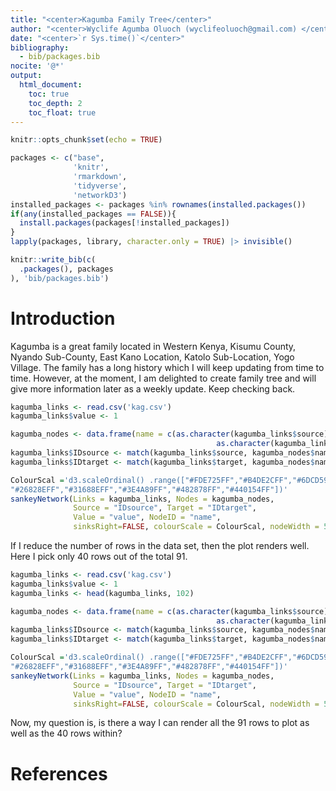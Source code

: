 ```yaml
---
title: "<center>Kagumba Family Tree</center>"
author: "<center>Wyclife Agumba Oluoch (wyclifeoluoch@gmail.com) </center>"
date: "<center>`r Sys.time()`</center>"
bibliography: 
  - bib/packages.bib
nocite: '@*'
output: 
  html_document:
    toc: true
    toc_depth: 2
    toc_float: true
---
```


```r
knitr::opts_chunk$set(echo = TRUE)
```


```r
packages <- c("base",
              'knitr',
              'rmarkdown',
              'tidyverse',
              'networkD3')
installed_packages <- packages %in% rownames(installed.packages())
if(any(installed_packages == FALSE)){
  install.packages(packages[!installed_packages])
}
lapply(packages, library, character.only = TRUE) |> invisible()
```

```r
knitr::write_bib(c(
  .packages(), packages
), 'bib/packages.bib')
```

# Introduction

Kagumba is a great family located in Western Kenya, Kisumu County, Nyando Sub-County, East Kano Location, Katolo Sub-Location, Yogo Village. The family has a long history which I will keep updating from time to time. However, at the moment, I am delighted to create family tree and will give more information later as a weekly update. Keep checking back. 

```r
kagumba_links <- read.csv('kag.csv')
kagumba_links$value <- 1

kagumba_nodes <- data.frame(name = c(as.character(kagumba_links$source),
                                              as.character(kagumba_links$target)) %>% unique())
kagumba_links$IDsource <- match(kagumba_links$source, kagumba_nodes$name)-1 
kagumba_links$IDtarget <- match(kagumba_links$target, kagumba_nodes$name)-1

ColourScal ='d3.scaleOrdinal() .range(["#FDE725FF","#B4DE2CFF","#6DCD59FF","#35B779FF","#1F9E89FF",
"#26828EFF","#31688EFF","#3E4A89FF","#482878FF","#440154FF"])'
sankeyNetwork(Links = kagumba_links, Nodes = kagumba_nodes,
              Source = "IDsource", Target = "IDtarget",
              Value = "value", NodeID = "name", 
              sinksRight=FALSE, colourScale = ColourScal, nodeWidth = 50, fontSize = 24, nodePadding = 20)
```

If I reduce the number of rows in the data set, then the plot renders well. Here I pick only 40 rows out of the total 91.

```r
kagumba_links <- read.csv('kag.csv')
kagumba_links$value <- 1
kagumba_links <- head(kagumba_links, 102)

kagumba_nodes <- data.frame(name = c(as.character(kagumba_links$source),
                                              as.character(kagumba_links$target)) %>% unique())
kagumba_links$IDsource <- match(kagumba_links$source, kagumba_nodes$name)-1 
kagumba_links$IDtarget <- match(kagumba_links$target, kagumba_nodes$name)-1

ColourScal ='d3.scaleOrdinal() .range(["#FDE725FF","#B4DE2CFF","#6DCD59FF","#35B779FF","#1F9E89FF",
"#26828EFF","#31688EFF","#3E4A89FF","#482878FF","#440154FF"])'
sankeyNetwork(Links = kagumba_links, Nodes = kagumba_nodes,
              Source = "IDsource", Target = "IDtarget",
              Value = "value", NodeID = "name", 
              sinksRight=FALSE, colourScale = ColourScal, nodeWidth = 50, fontSize = 24, nodePadding = 20)
```

Now, my question is, is there a way I can render all the 91 rows to plot as well as the 40 rows within?

# References

